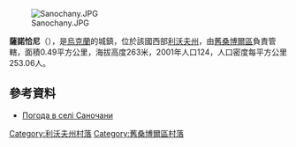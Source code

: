 [[Image:Sanochany.JPG|right]]

{{coord|49|37|29|N|22|55|36|E|scale:100000|display=title}}

'''薩諾恰尼'''（{{lang-uk|Саночани}}），是[[烏克蘭|烏克蘭]]的城鎮，位於該國西部[[利沃夫州|利沃夫州]]，由[[舊桑博爾區|舊桑博爾區]]負責管轄，面積0.49平方公里，海拔高度263米，2001年人口124，人口密度每平方公里253.06人。

==參考資料==
* [http://weather.in.ua/ua/l'vovskaja/23278 Погода в селі Саночани]{{Wayback|url=http://weather.in.ua/ua/l%27vovskaja/23278 |date=20111221144709 }}

[[Category:利沃夫州村落|Category:利沃夫州村落]]
[[Category:舊桑博爾區村落|Category:舊桑博爾區村落]]


{{Lviv-geo-stub}}